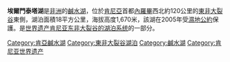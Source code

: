 {{Infobox lake
| lake_name = 埃爾門泰塔湖
| image_lake = Elementaita2.jpg
| caption_lake =
| image_bathymetry =
| caption_bathymetry =
| location =
| coords = {{coord|0|27|S|36|15|E|region:KE_type:waterbody_source:GNS-enwiki|display=inline,title}}
| type =
| inflow =
| outflow =
| catchment =
| basin_countries = {{flag|Kenya}}
| length =
| width =
| area = 18 km²
| depth =
| max-depth =
| volume =
| residence_time =
| shore =
| elevation = 1,670米
| islands =
| cities =
}}

'''埃爾門泰塔湖'''是[[非洲|非洲]]的[[鹹水湖|鹹水湖]]，位於[[肯尼亞|肯尼亞]]首都[[內羅畢|內羅畢]]西北約120公里的[[東非大裂谷|東非大裂谷]]東側，湖泊面積18平方公里，海拔高度1,670米，該湖在2005年受[[濕地公約|濕地公約]]保護。是[[世界遗产|世界遗产]][[肯尼亚东非大裂谷的湖泊系统|肯尼亚东非大裂谷的湖泊系统]]的一部分。

{{Kenya-stub}}
{{Lakes of Kenya}}

[[Category:肯亞鹹水湖|Category:肯亞鹹水湖]]
[[Category:東非大裂谷湖泊|Category:東非大裂谷湖泊]]
[[Category:鹹水湖|Category:鹹水湖]]
[[Category:肯尼亚世界遗产|Category:肯尼亚世界遗产]]